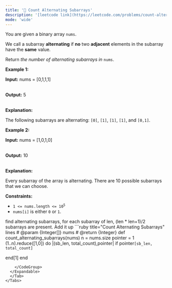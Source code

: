 ```yaml
---
title: '🧀 Count Alternating Subarrays'
description: '[leetcode link](https://leetcode.com/problems/count-alternating-subarrays/description/)'
mode: 'wide'
---
```

<Tabs>
  <Tab title="Question" icon="circle-question" iconType="regular">
    <Card>
      <p>You are given a <span data-keyword="binary-array">binary array</span> <code>nums</code>.</p>  <p>We call a <span data-keyword="subarray-nonempty">subarray</span> <strong>alternating</strong> if <strong>no</strong> two <strong>adjacent</strong> elements in the subarray have the <strong>same</strong> value.</p>  <p>Return <em>the number of alternating subarrays in </em><code>nums</code>.</p>   <p><strong class="example">Example 1:</strong></p>  <div class="example-block"> <p><strong>Input:</strong> <span class="example-io">nums = [0,1,1,1]</span></p>  <p><br/> <strong>Output:</strong> <span class="example-io">5</span></p>  <p><br/> <strong>Explanation:</strong></p>  <p>The following subarrays are alternating: <code>[0]</code>, <code>[1]</code>, <code>[1]</code>, <code>[1]</code>, and <code>[0,1]</code>.</p> </div>  <p><strong class="example">Example 2:</strong></p>  <div class="example-block"> <p><strong>Input:</strong> <span class="example-io">nums = [1,0,1,0]</span></p>  <p><br/> <strong>Output:</strong> <span class="example-io">10</span></p>  <p><br/> <strong>Explanation:</strong></p>  <p>Every subarray of the array is alternating. There are 10 possible subarrays that we can choose.</p> </div>   <p><strong>Constraints:</strong></p>  <ul>  <li><code>1 &lt;= nums.length &lt;= 10<sup>5</sup></code></li>  <li><code>nums[i]</code> is either <code>0</code> or <code>1</code>.</li> </ul> 
    </Card>
  </Tab>
  <Tab title="Solution" icon="lightbulb" iconType="regular" >
    <Card>
      find alternating subarrays, for each subarray of len, (len * len+1)/2 subarrays are present.
Add it up
    </Card>
  <Expandable title="code">
    <CodeGroup dropdown>
```ruby title="Count Alternating Subarrays" lines
# @param {Integer[]} nums
# @return {Integer}
def count_alternating_subarrays(nums)
  n = nums.size
  pointer = 1
  (1..n).reduce([1,0]) do |(sb_len, total_count),pointer|
    if pointer<n && nums[pointer]!=nums[pointer-1]
      sb_len+=1
    else
      total_count += (sb_len*(sb_len+1)/2); sb_len=1;
    end

    [sb_len, total_count]
  end[1]
end
```
    </CodeGroup>
  </Expandable>
  </Tab>
</Tabs>